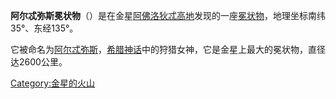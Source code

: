 {{Infobox feature on celestial object
|name        = 阿尔忒弥斯冕状物
|image       = Artemis Corona.jpg
|image_size  = 250px
|caption     = 阿尔忒弥斯冕状物雷达成像图
|type        = [[冕状物|冕状物]]
|coordinates = {{coord|35|S|135|E|globe:venus_type:landmark|display=inline,title}}
|coordinates_footnotes = <ref>{{gpn|60570|Artemis Corona}}</ref>
|diameter    = {{convert|2600|km}}
|eponym      = [[阿尔忒弥斯|阿尔忒弥斯]]
|globe       = 金星
}}
'''阿尔忒弥斯冕状物'''（{{lang-en|Artemis Corona}}）是在金星[[阿佛洛狄忒高地|阿佛洛狄忒高地]]发现的一座[[冕狀物|冕状物]]，地理坐标南纬35°、东经135°。
 
它被命名为[[阿尔忒弥斯|阿尔忒弥斯]]，[[希腊神话|希腊神话]]中的狩猎女神，它是金星上最大的冕状物，直径达2600公里。

{{金星}}
[[Category:金星的火山|Category:金星的火山]]

{{Astro-stub}}